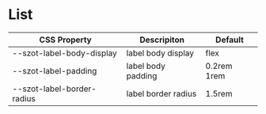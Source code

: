 
<Meta title="Components/Kanban/Label/Css Variables" />

# List

| CSS Property               | Descripiton         | Default     |
| -------------------------- | ------------------- | ----------- |
| --szot-label-body-display  | label body display  | flex        |
| --szot-label-padding       | label body padding  | 0.2rem 1rem |
| --szot-label-border-radius | label border radius | 1.5rem      |
